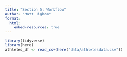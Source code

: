 ```yaml
---
title: "Section 5: Workflow"
author: "Matt Higham"
format: 
  html:
    embed-resources: true
---
```


```r
library(tidyverse)
library(here)
athletes_df <- read_csv(here("data/athletesdata.csv"))
```